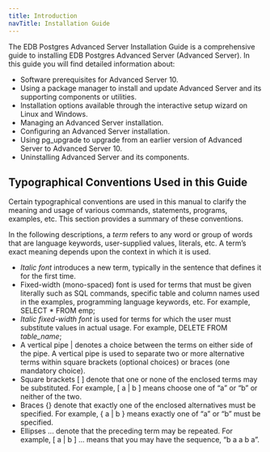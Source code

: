 ```yaml
---
title: Introduction
navTitle: Installation Guide
---
```


The EDB Postgres Advanced Server Installation Guide is a comprehensive guide to installing EDB Postgres Advanced Server (Advanced Server). In this guide you will find detailed information about:

-   Software prerequisites for Advanced Server 10.
-   Using a package manager to install and update Advanced Server and its supporting components or utilities.
-   Installation options available through the interactive setup wizard on Linux and Windows.
-   Managing an Advanced Server installation.
-   Configuring an Advanced Server installation.
-   Using pg_upgrade to upgrade from an earlier version of Advanced Server to Advanced Server 10.
-   Uninstalling Advanced Server and its components.

## Typographical Conventions Used in this Guide

Certain typographical conventions are used in this manual to clarify the meaning and usage of various commands, statements, programs, examples, etc. This section provides a summary of these conventions.

In the following descriptions, a *term* refers to any word or group of words that are language keywords, user-supplied values, literals, etc. A term’s exact meaning depends upon the context in which it is used.

-   *Italic font* introduces a new term, typically in the sentence that defines it for the first time.
-   Fixed-width (mono-spaced) font is used for terms that must be given literally such as SQL commands, specific table and column names used in the examples, programming language keywords, etc. For example, SELECT \* FROM emp;
-   *Italic fixed-width font* is used for terms for which the user must substitute values in actual usage. For example, DELETE FROM *table_name*;
-   A vertical pipe | denotes a choice between the terms on either side of the pipe. A vertical pipe is used to separate two or more alternative terms within square brackets (optional choices) or braces (one mandatory choice).
-   Square brackets \[ ] denote that one or none of the enclosed terms may be substituted. For example, \[ a | b ] means choose one of “a” or “b” or neither of the two.
-   Braces {} denote that exactly one of the enclosed alternatives must be specified. For example, { a | b } means exactly one of “a” or “b” must be specified.
-   Ellipses ... denote that the preceding term may be repeated. For example, \[ a | b ] ... means that you may have the sequence, “b a a b a”.
